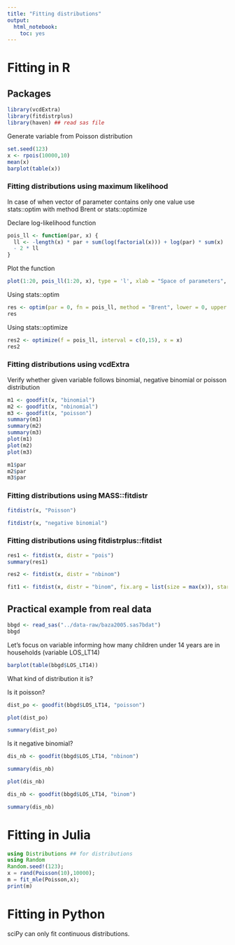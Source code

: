 ```yaml
---
title: "Fitting distributions"
output: 
  html_notebook: 
    toc: yes
---
```


# Fitting in R

## Packages

```r
library(vcdExtra)
library(fitdistrplus)
library(haven) ## read sas file
```


Generate variable from Poisson distribution

```r
set.seed(123)
x <- rpois(10000,10)
mean(x)
barplot(table(x))
```

### Fitting distributions using maximum likelihood

In case of when vector of parameter contains only one value use stats::optim with method Brent or stats::optimize

Declare log-likelihood function

```r
pois_ll <- function(par, x) {
  ll <- -length(x) * par + sum(log(factorial(x))) + log(par) * sum(x)
  - 2 * ll
}
```

Plot the function

```r
plot(1:20, pois_ll(1:20, x), type = 'l', xlab = "Space of parameters", ylab = "-2*Log-likelihood")
```

Using stats::optim



```r
res <- optim(par = 0, fn = pois_ll, method = "Brent", lower = 0, upper = 15, x = x)
res
```

Using stats::optimize

```r
res2 <- optimize(f = pois_ll, interval = c(0,15), x = x)
res2
```

### Fitting distributions using vcdExtra

Verify whether given variable follows binomial, negative binomial or poisson distribution

```r
m1 <- goodfit(x, "binomial")
m2 <- goodfit(x, "nbinomial")
m3 <- goodfit(x, "poisson")
summary(m1)
summary(m2)
summary(m3)
plot(m1)
plot(m2)
plot(m3)
```

```r
m1$par
m2$par
m3$par
```

### Fitting distributions using MASS::fitdistr

```r
fitdistr(x, "Poisson")
```

```r
fitdistr(x, "negative binomial")
```

### Fitting distributions using fitdistrplus::fitdist


```r
res1 <- fitdist(x, distr = "pois")
summary(res1)
```

```r
res2 <- fitdist(x, distr = "nbinom")
```

```r
fit1 <- fitdist(x, distr = "binom", fix.arg = list(size = max(x)), start = list(prob = 0.3))
```

## Practical example from real data

```r
bbgd <- read_sas("../data-raw/baza2005.sas7bdat")
bbgd
```

Let's focus on variable informing how many children under 14 years are in households (variable LOS_LT14)


```r
barplot(table(bbgd$LOS_LT14))
```

What kind of distribution it is? 

Is it poisson?

```r
dist_po <- goodfit(bbgd$LOS_LT14, "poisson")
```

```r
plot(dist_po)
```

```r
summary(dist_po)
```

Is it negative binomial?

```r
dis_nb <- goodfit(bbgd$LOS_LT14, "nbinom")
```

```r
summary(dis_nb)
```

```r
plot(dis_nb)
```

```r
dis_nb <- goodfit(bbgd$LOS_LT14, "binom")
```

```r
summary(dis_nb)
```

# Fitting in Julia

```julia
using Distributions ## for distributions
using Random
Random.seed!(123);
x = rand(Poisson(10),10000);
m = fit_mle(Poisson,x);
print(m)
```

# Fitting in Python

sciPy can only fit continuous distributions. 

